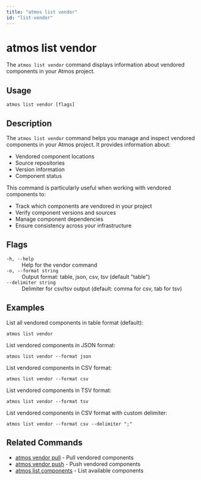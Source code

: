 ```yaml
---
title: "atmos list vendor"
id: "list-vendor"
---
```


# atmos list vendor

The `atmos list vendor` command displays information about vendored components in your Atmos project.

## Usage

```shell
atmos list vendor [flags]
```

## Description

The `atmos list vendor` command helps you manage and inspect vendored components in your Atmos project. It provides information about:

- Vendored component locations
- Source repositories
- Version information
- Component status

This command is particularly useful when working with vendored components to:
- Track which components are vendored in your project
- Verify component versions and sources
- Manage component dependencies
- Ensure consistency across your infrastructure

## Flags

<dl>
  <dt><code>-h, --help</code></dt>
  <dd>Help for the vendor command</dd>
  <dt><code>-o, --format string</code></dt>
  <dd>Output format: table, json, csv, tsv (default "table")</dd>
  <dt><code>--delimiter string</code></dt>
  <dd>Delimiter for csv/tsv output (default: comma for csv, tab for tsv)</dd>
</dl>

## Examples

List all vendored components in table format (default):
```shell
atmos list vendor
```

List vendored components in JSON format:
```shell
atmos list vendor --format json
```

List vendored components in CSV format:
```shell
atmos list vendor --format csv
```

List vendored components in TSV format:
```shell
atmos list vendor --format tsv
```

List vendored components in CSV format with custom delimiter:
```shell
atmos list vendor --format csv --delimiter ";"
```

## Related Commands

- [atmos vendor pull](/cli/commands/vendor/vendor-pull) - Pull vendored components
- [atmos vendor push](/cli/commands/vendor/vendor-push) - Push vendored components
- [atmos list components](/cli/commands/list/list-components) - List available components 